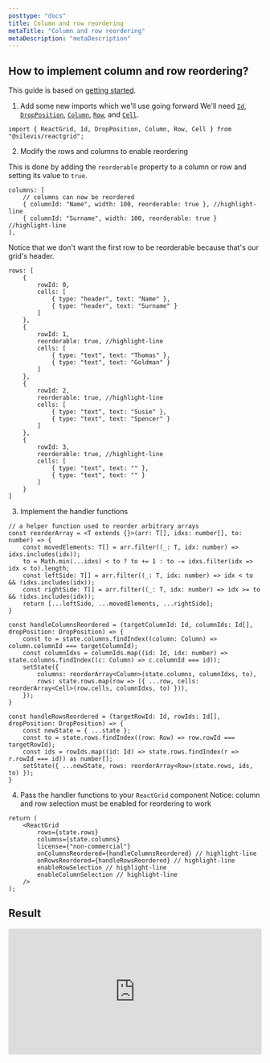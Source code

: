 ```yaml
---
posttype: "docs"
title: Column and row reordering
metaTitle: "Column and row reordering"
metaDescription: "metaDescription"
---
```


## How to implement column and row reordering?

This guide is based on [getting started](link).

1. Add some new imports which we'll use going forward
We'll need [`Id`](link), [`DropPosition`](link), [`Column`](link), [`Row`](link), and [`Cell`](link).

```tsx
import { ReactGrid, Id, DropPosition, Column, Row, Cell } from "@silevis/reactgrid";
```

2. Modify the rows and columns to enable reordering

This is done by adding the `reorderable` property to a column or row and setting its value to `true`.

```tsx
columns: [
	// columns can now be reordered
	{ columnId: "Name", width: 100, reorderable: true }, //highlight-line
	{ columnId: "Surname", width: 100, reorderable: true } //highlight-line
],
```

Notice that we don't want the first row to be reorderable because that's our grid's header.

```tsx
rows: [
	{
		rowId: 0,
		cells: [
			{ type: "header", text: "Name" },
			{ type: "header", text: "Surname" }
		]
	},
	{
		rowId: 1,
		reorderable: true, //highlight-line
		cells: [
			{ type: "text", text: "Thomas" },
			{ type: "text", text: "Goldman" }
		]
	},
	{
		rowId: 2,
		reorderable: true, //highlight-line
		cells: [
			{ type: "text", text: "Susie" },
			{ type: "text", text: "Spencer" }
		]
	},
	{
		rowId: 3,
		reorderable: true, //highlight-line
		cells: [
			{ type: "text", text: "" }, 
			{ type: "text", text: "" }
		]
	}
]
```

3. Implement the handler functions

```tsx
// a helper function used to reorder arbitrary arrays
const reorderArray = <T extends {}>(arr: T[], idxs: number[], to: number) => {
	const movedElements: T[] = arr.filter((_: T, idx: number) => idxs.includes(idx));
	to = Math.min(...idxs) < to ? to += 1 : to -= idxs.filter(idx => idx < to).length;
	const leftSide: T[] = arr.filter((_: T, idx: number) => idx < to && !idxs.includes(idx));
	const rightSide: T[] = arr.filter((_: T, idx: number) => idx >= to && !idxs.includes(idx));
	return [...leftSide, ...movedElements, ...rightSide];
}

const handleColumnsReordered = (targetColumnId: Id, columnIds: Id[], dropPosition: DropPosition) => {
	const to = state.columns.findIndex((column: Column) => column.columnId === targetColumnId);
	const columnIdxs = columnIds.map((id: Id, idx: number) => state.columns.findIndex((c: Column) => c.columnId === id));
	setState({
		columns: reorderArray<Column>(state.columns, columnIdxs, to),
		rows: state.rows.map(row => ({ ...row, cells: reorderArray<Cell>(row.cells, columnIdxs, to) })),
	});
}

const handleRowsReordered = (targetRowId: Id, rowIds: Id[], dropPosition: DropPosition) => {
	const newState = { ...state };
	const to = state.rows.findIndex((row: Row) => row.rowId === targetRowId);
	const ids = rowIds.map((id: Id) => state.rows.findIndex(r => r.rowId === id)) as number[];
	setState({ ...newState, rows: reorderArray<Row>(state.rows, ids, to) });
}
```

4. Pass the handler functions to your `ReactGrid` component
Notice: column and row selection must be enabled for reordering to work

```tsx
return (
	<ReactGrid
		rows={state.rows}
		columns={state.columns}
		license={"non-commercial"}
		onColumnsReordered={handleColumnsReordered} // highlight-line
		onRowsReordered={handleRowsReordered} // highlight-line
		enableRowSelection // highlight-line
      	enableColumnSelection // highlight-line
	/>
);
```

## Result

<iframe
	src="https://codesandbox.io/embed/reactgrid-getting-started-4x3xc?fontsize=14&hidenavigation=1&theme=dark"
	style="width:100%; height:250px; border:0; border-radius: 4px; overflow:hidden;"
	title="reactgrid-columns-and-rows-reorder"
	allow="geolocation; microphone; camera; midi; vr; accelerometer; gyroscope; payment; ambient-light-sensor; encrypted-media; usb"
	sandbox="allow-modals allow-forms allow-popups allow-scripts allow-same-origin"
></iframe>